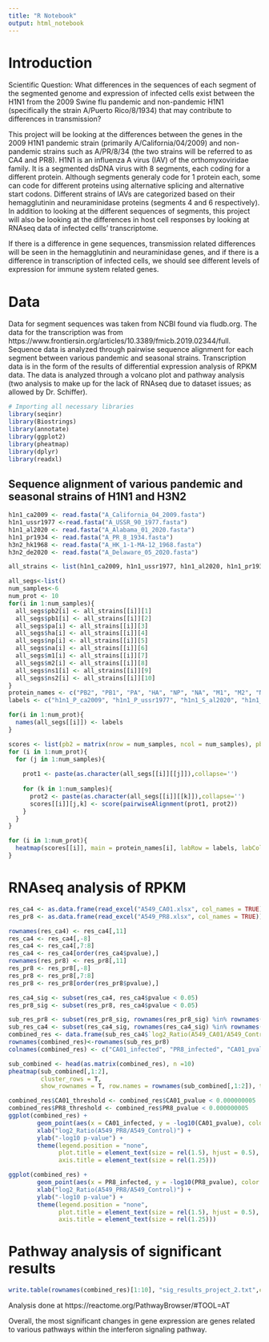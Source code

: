 ---
title: "R Notebook"
output: html_notebook
---

# Introduction
Scientific Question: What differences in the sequences of each segment of the segmented genome and expression of infected cells exist between the H1N1 from the 2009 Swine flu pandemic and non-pandemic H1N1 (specifically the strain A/Puerto Rico/8/1934) that may contribute to differences in transmission?

This project will be looking at the differences between the genes in the 2009 H1N1 pandemic strain (primarily A/California/04/2009) and non-pandemic strains such as A/PR/8/34 (the two strains will be referred to as CA4 and PR8). H1N1 is an influenza A virus (IAV) of the orthomyxoviridae family. It is a segmented dsDNA virus with 8 segments, each coding for a different protein. Although segments generaly code for 1 protein each, some can code for different proteins using alternative splicing and alternative start codons. Different strains of IAVs are categorized based on their hemagglutinin and neuraminidase proteins (segments 4 and 6 respectively). In addition to looking at the different sequences of segments, this project will also be looking at the differences in host cell responses by looking at RNAseq data of infected cells' transcriptome.

If there is a difference in gene sequences, transmission related differences will be seen in the hemagglutinin and neuraminidase genes, and if there is a difference in transcription of infected cells, we should see different levels of expression for immune system related genes.

# Data
Data for segment sequences was taken from NCBI found via fludb.org. The data for the transcription was from https://www.frontiersin.org/articles/10.3389/fmicb.2019.02344/full. Sequence data is analyzed through pairwise sequence alignment for each segment between various pandemic and seasonal strains. Transcription data is in the form of the results of differential expression analysis of RPKM data. The data is analyzed through a volcano plot and pathway analysis (two analysis to make up for the lack of RNAseq due to dataset issues; as allowed by Dr. Schiffer).


```{r}
# Importing all necessary libraries
library(seqinr)
library(Biostrings)
library(annotate)
library(ggplot2)
library(pheatmap)
library(dplyr)
library(readxl)
```

## Sequence alignment of various pandemic and seasonal strains of H1N1 and H3N2

```{r}
h1n1_ca2009 <- read.fasta("A_California_04_2009.fasta")
h1n1_ussr1977 <-read.fasta("A_USSR_90_1977.fasta")
h1n1_al2020 <- read.fasta("A_Alabama_01_2020.fasta")
h1n1_pr1934 <- read.fasta("A_PR_8_1934.fasta")
h3n2_hk1968 <- read.fasta("A_HK_1-1-MA-12_1968.fasta")
h3n2_de2020 <- read.fasta("A_Delaware_05_2020.fasta")

all_strains <- list(h1n1_ca2009, h1n1_ussr1977, h1n1_al2020, h1n1_pr1934, h3n2_hk1968, h3n2_de2020)

all_segs<-list()
num_samples<-6
num_prot <- 10
for(i in 1:num_samples){
  all_segs$pb2[i] <- all_strains[[i]][1]
  all_segs$pb1[i] <- all_strains[[i]][2]
  all_segs$pa[i] <- all_strains[[i]][3]
  all_segs$ha[i] <- all_strains[[i]][4]
  all_segs$np[i] <- all_strains[[i]][5]
  all_segs$na[i] <- all_strains[[i]][6]
  all_segs$m1[i] <- all_strains[[i]][7]
  all_segs$m2[i] <- all_strains[[i]][8]
  all_segs$ns1[i] <- all_strains[[i]][9]
  all_segs$ns2[i] <- all_strains[[i]][10]
}
protein_names <- c("PB2", "PB1", "PA", "HA", "NP", "NA", "M1", "M2", "NS1", "NS2")
labels <- c("h1n1_P_ca2009", "h1n1_P_ussr1977", "h1n1_S_al2020", "h1n1_S_pr1934", "h3n2_P_hk1968", "h3n2_S_de2020")

for(i in 1:num_prot){
  names(all_segs[[i]]) <- labels
}
```

```{r}
scores <- list(pb2 = matrix(nrow = num_samples, ncol = num_samples), pb1 = matrix(nrow = num_samples, ncol = num_samples), pa = matrix(nrow = num_samples, ncol = num_samples), ha = matrix(nrow = num_samples, ncol = num_samples), np = matrix(nrow = num_samples, ncol = num_samples), na = matrix(nrow = num_samples, ncol = num_samples), m1 = matrix(nrow = num_samples, ncol = num_samples), m2 = matrix(nrow = num_samples, ncol = num_samples), ns1 = matrix(nrow = num_samples, ncol = num_samples), ns2 = matrix(nrow = num_samples, ncol = num_samples))
for (i in 1:num_prot){
  for (j in 1:num_samples){
    
    prot1 <- paste(as.character(all_segs[[i]][[j]]),collapse='')
    
    for (k in 1:num_samples){
      prot2 <- paste(as.character(all_segs[[i]][[k]]),collapse='')
      scores[[i]][j,k] <- score(pairwiseAlignment(prot1, prot2))
    }
  }
}
```

```{r}
for (i in 1:num_prot){
  heatmap(scores[[i]], main = protein_names[i], labRow = labels, labCol = labels, scale = "row", cexRow = 0.65, cexCol = 0.65)
}
```

# RNAseq analysis of RPKM
```{r}
res_ca4 <- as.data.frame(read_excel("A549_CA01.xlsx", col_names = TRUE))
res_pr8 <- as.data.frame(read_excel("A549_PR8.xlsx", col_names = TRUE))

rownames(res_ca4) <- res_ca4[,11]
res_ca4 <- res_ca4[,-8]
res_ca4 <- res_ca4[,7:8]
res_ca4 <- res_ca4[order(res_ca4$pvalue),]
rownames(res_pr8) <- res_pr8[,11]
res_pr8 <- res_pr8[,-8]
res_pr8 <- res_pr8[,7:8]
res_pr8 <- res_pr8[order(res_pr8$pvalue),]

res_ca4_sig <- subset(res_ca4, res_ca4$pvalue < 0.05)
res_pr8_sig <- subset(res_pr8, res_ca4$pvalue < 0.05)
```

```{r}
sub_res_pr8 <- subset(res_pr8_sig, rownames(res_pr8_sig) %in% rownames(res_ca4_sig))
sub_res_ca4 <- subset(res_ca4_sig, rownames(res_ca4_sig) %in% rownames(sub_res_pr8))
combined_res <- data.frame(sub_res_ca4$`log2_Ratio(A549_CA01/A549_Control)`, sub_res_pr8$`log2_Ratio(A549_PR8/A549_Control)`, sub_res_ca4$pvalue, sub_res_pr8$pvalue)
rownames(combined_res)<-rownames(sub_res_pr8)
colnames(combined_res) <- c("CA01_infected", "PR8_infected", "CA01_pvalue", "PR8_pvalue")
```


```{r}
sub_combined <- head(as.matrix(combined_res), n =10)
pheatmap(sub_combined[,1:2],
         cluster_rows = T, 
         show_rownames = T, row.names = rownames(sub_combined[,1:2]), treeheight_row = 0, treeheight_col = 0)
```

```{r}

combined_res$CA01_threshold <- combined_res$CA01_pvalue < 0.000000005
combined_res$PR8_threshold <- combined_res$PR8_pvalue < 0.000000005
ggplot(combined_res) + 
        geom_point(aes(x = CA01_infected, y = -log10(CA01_pvalue), color = CA01_threshold)) + 
        xlab("log2_Ratio(A549_PR8/A549_Control)") + 
        ylab("-log10 p-value") + 
        theme(legend.position = "none", 
              plot.title = element_text(size = rel(1.5), hjust = 0.5), 
              axis.title = element_text(size = rel(1.25)))

ggplot(combined_res) + 
        geom_point(aes(x = PR8_infected, y = -log10(PR8_pvalue), color = PR8_threshold)) + 
        xlab("log2_Ratio(A549_PR8/A549_Control)") + 
        ylab("-log10 p-value") + 
        theme(legend.position = "none", 
              plot.title = element_text(size = rel(1.5), hjust = 0.5), 
              axis.title = element_text(size = rel(1.25)))
```

# Pathway analysis of significant results
```{r}
write.table(rownames(combined_res)[1:10], "sig_results_project_2.txt",col.names = FALSE, row.names = FALSE, quote = FALSE)
```

Analysis done at https://reactome.org/PathwayBrowser/#TOOL=AT

Overall, the most significant changes in gene expression are genes related to various pathways within the interferon signaling pathway.